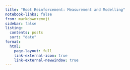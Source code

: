 ```yaml
---
title: "Root Reinforcement: Measurement and Modelling"
notebook-links: false
from: markdown+emoji
sidebar: false
listing:
  contents: posts
  sort: "date"
format: 
  html:
    page-layout: full
    link-external-icon: true
    link-external-newwindow: true
---
```

